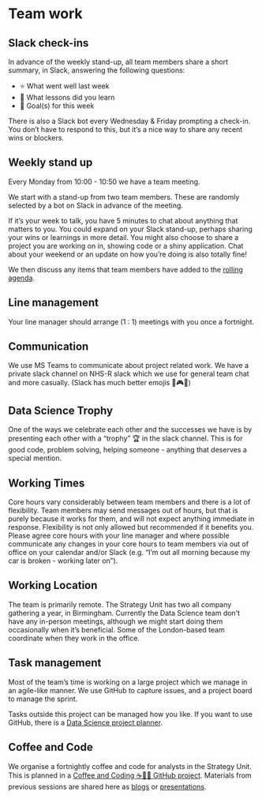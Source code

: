 # Team work

## Slack check-ins

In advance of the weekly stand-up, all team members share a short summary, in Slack, answering the following questions:

- ⭐ What went well last week
- 🦉 What lessons did you learn
- 🎯 Goal(s) for this week

There is also a Slack bot every Wednesday & Friday prompting a check-in. You don't have to respond to this, but it's a nice way to share any recent wins or blockers.

## Weekly stand up

Every Monday from 10:00 - 10:50 we have a team meeting.

We start with a stand-up from two team members. These are randomly selected by a bot on Slack in advance of the meeting.

If it's your week to talk, you have 5 minutes to chat about anything that matters to you. You could expand on your Slack stand-up, perhaps sharing your wins or learnings in more detail. You might also choose to share a project you are working on in, showing code or a shiny application. Chat about your weekend or an update on how you're doing is also totally fine!

We then discuss any items that team members have added to the [rolling agenda](https://docs.google.com/document/d/1WukwitMpDU9RexZaXHIvEf-vV6iGKLjCsdAVfKcIMPE/).

## Line management

Your line manager should arrange (1 : 1) meetings with you once a fortnight.

## Communication

We use MS Teams to communicate about project related work. 
We have a private slack channel on NHS-R slack which we use for general team chat and more casually. (Slack has much better emojis 🤸🎮🦥)

## Data Science Trophy 

One of the ways we celebrate each other and the successes we have is by presenting each other with a “trophy” 🏆 in the slack channel. This is for good code, problem solving, helping someone - anything that deserves a special mention.

## Working Times 

Core hours vary considerably between team members and there is a lot of flexibility. Team members may send messages out of hours, but that is purely because it works for them, and will not expect anything immediate in response. Flexibility is not only allowed but recommended if it benefits you. Please agree core hours with your line manager and where possible communicate any changes in your core hours to team members via out of office on your calendar and/or Slack (e.g. "I'm out all morning because my car is broken - working later on").

## Working Location

The team is primarily remote. The Strategy Unit has two all company gathering a year, in Birmingham. Currently the Data Science team don't have any in-person meetings, although we might start doing them occasionally when it's beneficial. Some of the London-based team coordinate when they work in the office.

## Task management

Most of the team's time is working on a large project which we manage in an agile-like manner. We use GitHub to capture issues, and a project board to manage the sprint. 

Tasks outside this project can be managed how you like. If you want to use GitHub, there is a [Data Science project planner](https://github.com/orgs/The-Strategy-Unit/projects/12).

## Coffee and Code

We organise a fortnightly coffee and code for analysts in the Strategy Unit. This is planned in a [Coffee and Coding ☕🧑‍💻 GitHub project](https://github.com/orgs/The-Strategy-Unit/projects/14). Materials from previous sessions are shared here as [blogs](../blogs/) or [presentations](../presentations/).




